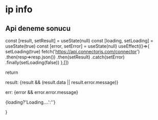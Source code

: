# ip info
## Api deneme sonucu

const [result, setResult] = useState(null)
const [loading, setLoading] = useState(true)
const [error, setError] = useState(null)
useEffect(()=>{
  setLoading(true)
  fetch('https://api.connectorjs.com/connector')
  .then(resp=>resp.json())
  .then(setResult)
  .catch(setError)
  .finally(setLoading(false))
},[])

return <div>
<p>result: {result && (result.data || result.error.message)}</p>
<p>err: {error && error.error.message}</p>
<p>{loading?'Loading....':''}</p>
</div>
}

## <RR1 />
